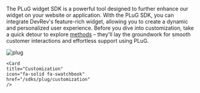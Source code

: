 The PLuG widget SDK is a powerful tool designed to further enhance our widget on your website or application. With the PLuG SDK, you can integrate DevRev's feature-rich widget, allowing you to create a dynamic and personalized user experience.
Before you dive into customization, take a quick detour to explore [methods](./methods) –  they'll lay the groundwork for smooth customer interactions and effortless support using PLuG.

![plug](https://github.com/community/community/assets/74637789/9e88efe8-178c-42cd-be05-45bee95ecc8b)

<Cards>
    <Card
    title="Methods"
    icon="fa-solid fa-code"
    href="/sdks/plug/methods"
    />

    <Card
    title="Customization"
    icon="fa-solid fa-swatchbook"
    href="/sdks/plug/customization"
    />
</Cards>
